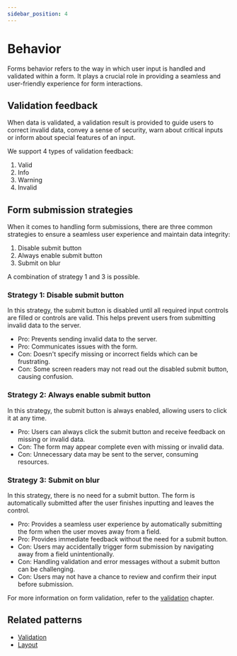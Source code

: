```yaml
---
sidebar_position: 4
---
```


# Behavior

Forms behavior refers to the way in which user input is handled and validated within a form. It plays a crucial role in providing a seamless and user-friendly experience for form interactions.

## Validation feedback

When data is validated, a validation result is provided to guide users to correct invalid data, convey a sense of security, warn about critical inputs or inform about special features of an input.

We support 4 types of validation feedback:

1. Valid
2. Info
3. Warning
4. Invalid

## Form submission strategies

When it comes to handling form submissions, there are three common strategies to ensure a seamless user experience and maintain data integrity:

1. Disable submit button
2. Always enable submit button
3. Submit on blur

A combination of strategy 1 and 3 is possible.

### Strategy 1: Disable submit button

In this strategy, the submit button is disabled until all required input controls are filled or controls are valid. This helps prevent users from submitting invalid data to the server.

- Pro: Prevents sending invalid data to the server.
- Pro: Communicates issues with the form.
- Con: Doesn't specify missing or incorrect fields which can be frustrating.
- Con: Some screen readers may not read out the disabled submit button, causing confusion.

### Strategy 2: Always enable submit button

In this strategy, the submit button is always enabled, allowing users to click it at any time.

- Pro: Users can always click the submit button and receive feedback on missing or invalid data.
- Con: The form may appear complete even with missing or invalid data.
- Con: Unnecessary data may be sent to the server, consuming resources.

### Strategy 3: Submit on blur

In this strategy, there is no need for a submit button. The form is automatically submitted after the user finishes inputting and leaves the control.

- Pro: Provides a seamless user experience by automatically submitting the form when the user moves away from a field.
- Pro: Provides immediate feedback without the need for a submit button.
- Con: Users may accidentally trigger form submission by navigating away from a field unintentionally.
- Con: Handling validation and error messages without a submit button can be challenging.
- Con: Users may not have a chance to review and confirm their input before submission.

For more information on form validation, refer to the [validation](../forms-validation) chapter.

## Related patterns

- [Validation](../forms-validation)
- [Layout](../forms-layout)
